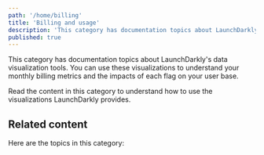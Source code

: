 ```yaml
---
path: '/home/billing'
title: 'Billing and usage'
description: 'This category has documentation topics about LaunchDarkly''s data visualization tools. Read this category to understand the visualizations LaunchDarkly provides.'
published: true
---
```


This category has documentation topics about LaunchDarkly's data visualization tools. You can use these visualizations to understand your monthly billing metrics and the impacts of each flag on your user base.

Read the content in this category to understand how to use the visualizations LaunchDarkly provides.

## Related content

Here are the topics in this category:

<ChildPageList path="/home/billing" />

